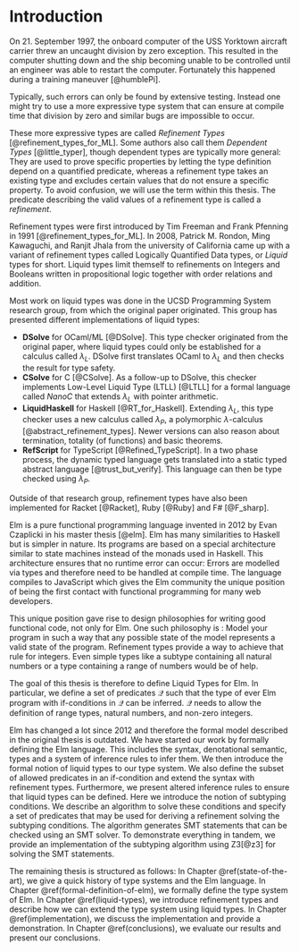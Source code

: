 # Introduction

On 21. September 1997, the onboard computer of the USS Yorktown aircraft carrier threw an uncaught division by zero exception. This resulted in the computer shutting down and the ship becoming unable to be controlled until an engineer was able to restart the computer. Fortunately this happened during a training maneuver&nbsp;[@humblePi].

Typically, such errors can only be found by extensive testing. Instead one might try to use a more expressive type system that can ensure at compile time that division by zero and similar bugs are impossible to occur.

These more expressive types are called *Refinement Types* [@refinement_types_for_ML]. Some authors also call them *Dependent Types*&nbsp;[@little_typer], though dependent types are typically more general: They are used to prove specific properties by letting the type definition depend on a quantified predicate, whereas a refinement type takes an existing type and excludes certain values that do not ensure a specific property. To avoid confusion, we will use the term \enquote{refinement types} within this thesis. The predicate describing the valid values of a refinement type is called a _refinement_.

Refinement types were first introduced by Tim Freeman and Frank Pfenning in 1991&nbsp;[@refinement_types_for_ML]. In 2008, Patrick M. Rondon, Ming Kawaguchi, and Ranjit Jhala from the university of California came up with a variant of refinement types called Logically Quantified Data types, or *Liquid* types for short. Liquid types limit themself to refinements on Integers and Booleans written in propositional logic together with order relations and addition.

Most work on liquid types was done in the UCSD Programming System research group, from which the original paper originated. This group has presented different implementations of liquid types:

* **DSolve** for OCaml/ML&nbsp;[@DSolve]. This type checker originated from the original paper, where liquid types could only be established for a calculus called $\lambda_L$. DSolve first translates OCaml to $\lambda_L$ and then checks the result for type safety.
* **CSolve** for C&nbsp;[@CSolve]. As a follow-up to DSolve, this checker implements Low-Level Liquid Type (LTLL) [@LTLL] for a formal language called *NanoC* that extends $\lambda_L$ with pointer arithmetic.
* **LiquidHaskell** for Haskell [@RT_for_Haskell]. Extending $\lambda_L$, this type checker uses a new calculus called $\lambda_P$, a polymorphic $\lambda$-calculus [@abstract_refinement_types]. Newer versions can also reason about termination, totality (of functions) and basic theorems.
* **RefScript** for TypeScript [@Refined_TypeScript]. In a two phase process, the dynamic typed language gets translated into a static typed abstract language [@trust_but_verify]. This language can then be type checked using $\lambda_P$.

Outside of that research group, refinement types have also been implemented for Racket&nbsp;[@Racket], Ruby&nbsp;[@Ruby] and F#&nbsp;[@F_sharp].

Elm is a pure functional programming language invented in 2012 by Evan Czaplicki in his master thesis [@elm]. Elm has many similarities to Haskell but is simpler in nature. Its programs are based on a special architecture similar to state machines instead of the monads used in Haskell. This architecture ensures that no runtime error can occur: Errors are modelled via types and therefore need to be handled at compile time. The language compiles to JavaScript which gives the Elm community the unique position of being the first contact with functional programming for many web developers.

This unique position gave rise to design philosophies for writing good functional code, not only for Elm. One such philosophy is \enquote{Make impossible states impossible}: Model your program in such a way that any possible state of the model represents a valid state of the program. Refinement types provide a way to achieve that rule for integers. Even simple types like a subtype containing all natural numbers or a type containing a range of numbers would be of help. 

The goal of this thesis is therefore to define Liquid Types for Elm. In particular, we define a set of predicates $\mathcal{Q}$ such that the type of ever Elm program with if-conditions in $\mathcal{Q}$ can be inferred. $\mathcal{Q}$ needs to allow the definition of range types, natural numbers, and non-zero integers.

Elm has changed a lot since 2012 and therefore the formal model described in the original thesis is outdated. We have started our work by formally defining the Elm language. This includes the syntax, denotational semantic, types and a system of inference rules to infer them. We then introduce the formal notion of liquid types to our type system. We also define the subset of allowed predicates in an if-condition and extend the syntax with refinement types. Furthermore, we present altered inference rules to ensure that liquid types can be defined. Here we introduce the notion of subtyping conditions. We describe an algorithm to solve these conditions and specify a set of predicates that may be used for deriving a refinement solving the subtyping conditions. The algorithm generates SMT statements that can be checked using an SMT solver. To demonstrate everything in tandem, we provide an implementation of the subtyping algorithm using Z3[@z3] for solving the SMT statements.

The remaining thesis is structured as follows:
In Chapter \@ref(state-of-the-art), we give a quick history of type systems and the Elm language. In Chapter \@ref(formal-definition-of-elm), we formally define the type system of Elm. In Chapter \@ref(liquid-types), we introduce refinement types and describe how we can extend the type system using liquid types. In Chapter \@ref(implementation), we discuss the implementation and provide a demonstration. In Chapter \@ref(conclusions), we evaluate our results and present our conclusions.